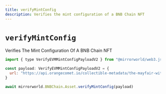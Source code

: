 ```yaml
---
title: verifyMintConfig
description: Verifies the mint configuration of a BNB Chain NFT
---
```


# `verifyMintConfig`

Verifies The Mint Configuration Of A BNB Chain NFT

```js
import { type VerifyEVMMintConfigPayloadV2 } from "@mirrorworld/web3.js"

const payload: VerifyEVMMintConfigPayloadV2 = {
  url: "https://api.orangecomet.io/collectible-metadata/the-mayfair-witches-pass/",
}

await mirrorworld.BNBChain.Asset.verifyMintConfig(payload)
```
